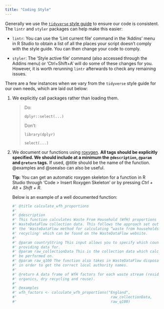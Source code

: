 ```yaml
---
title: "Coding Style"
---
```


Generally we use the [`tidyverse` style guide](https://style.tidyverse.org/) to ensure our code is consistent. The `lintr` and `styler` packages can help make this easier:

-   `lintr`: You can use the 'Lint current file' command in the 'Addins' menu in R Studio to obtain a list of all the places your script doesn't comply with the style guide. You can then change your code to comply.

-   `styler`: The 'Style active file' command (also accessed through the Addins menu) or 'Ctrl+Shift+A' will do some of these changes for you. However, it is worth rerunning `lintr` afterwards to check any remaining issues.

There are a few instances when we vary from the `tidyverse` style guide for our own needs, which are laid out below:

1.  We explicitly call packages rather than loading them.

    > Do:
    >
    > `dplyr::select(...)`
    >
    > Don't:
    >
    > `library(dplyr)`
    >
    > `select(...)`

2.  We document our functions using [roxygen](https://cran.r-project.org/web/packages/roxygen2/vignettes/rd.html). **All tags should be explicitly specified. We should include at a minimum the `@description`, `@param` and `@return` tags.** If used, @title should be the name of the function. @examples and @seealso can also be useful.

    **Tip:** You can get an automatic roxygen skeleton for a function in R Studio through 'Code \> Insert Roxygen Skeleton' or by pressing *Ctrl + Alt + Shift + R*.

    Below is an example of a well documented function:

    ``` r
    #' @title calculate_wfh_proportions
    #' 
    #' @description
    #' This function calculates Waste From Household (WfH) proportions for a set of 
    #' WasteDataFlow collection data. This follows the approach set out in
    #' the 'WasteDataFlow method for calculating “waste from households” (WfH) 
    #' recycling' which can be found on the WasteDataFlow website. 
    #'
    #' @param countryString This input allows you to specify which country you are 
    #' providing data for.
    #' @param raw_collectionData This is the collection data which calculations will 
    #' be performed on.
    #' @param raw_q100 The function also takes in WasteDataFlow disposal data (Q100)
    #' in order to get the correct local authority names.
    #'
    #' @return A data frame of WfH factors for each waste stream (residual, 
    #' organics, dry recycling and reuse).
    #'
    #' @examples
    #' wfh_factors <- calculate_wfh_proportions("England", 
    #'                                           raw_collectionData, 
    #'                                           raw_q100)
    ```
